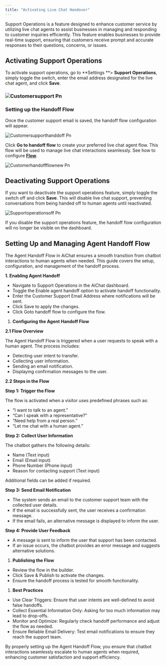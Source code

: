```yaml
---
title: "Activating Live Chat Handover"
---
```


Support Operations is a feature designed to enhance customer service by utilizing live chat agents to assist businesses in managing and responding to customer inquiries efficiently. This feature enables businesses to provide real-time support, ensuring that customers receive prompt and accurate responses to their questions, concerns, or issues.

## Activating Support Operations

To activate support operations, go to **Settings **\> **Support Operations**, simply toggle the switch, enter the email address designated for the live chat agent, and click **Save**.

### ![Customersupport Pn](/images/customersupport.png)

### Setting up the Handoff Flow

Once the customer support email is saved, the handoff flow configuration will appear.

![Customersupporthanddoff Pn](/images/customersupporthanddoff.png)

Click **Go to handoff flow** to create your preferred live chat agent flow. This flow will be used to manage live chat interactions seamlessly. See how to configure [**Flow**](https://help.aichat.com/Flows).

![Customerhandoffflownew Pn](/images/customerhandoffflownew.png)

## Deactivating Support Operations

If you want to deactivate the support operations feature, simply toggle the switch off and click **Save**. This will disable live chat support, preventing conversations from being handed off to human agents until reactivated.

![Supportoperationsoff Pn](/images/supportoperationsoff.png)

If you disable the support operations feature, the handoff flow configuration will no longer be visible on the dashboard.

## Setting Up and Managing Agent Handoff Flow

The Agent Handoff Flow in AiChat ensures a smooth transition from chatbot interactions to human agents when needed. This guide covers the setup, configuration, and management of the handoff process.

**1. Enabling Agent Handoff**

- Navigate to Support Operations in the AiChat dashboard.
- Toggle the Enable agent handoff option to activate handoff functionality.
- Enter the Customer Support Email Address where notifications will be sent.
- Click Save to apply the changes.
- Click Goto handoff flow to configure the flow.

1. **Configuring the Agent Handoff Flow**

**2.1 Flow Overview**

The Agent Handoff Flow is triggered when a user requests to speak with a human agent. The process includes:

- Detecting user intent to transfer.
- Collecting user information.
- Sending an email notification.
- Displaying confirmation messages to the user.

**2.2 Steps in the Flow**

**Step 1: Trigger the Flow**

The flow is activated when a visitor uses predefined phrases such as:

- “I want to talk to an agent.”
- “Can I speak with a representative?”
- “Need help from a real person.”
- “Let me chat with a human agent.”

**Step 2: Collect User Information**

The chatbot gathers the following details:

- Name (Text input)
- Email (Email input)
- Phone Number (Phone input)
- Reason for contacting support (Text input)

Additional fields can be added if required.

**Step 3: Send Email Notification**

- The system sends an email to the customer support team with the collected user details.
- If the email is successfully sent, the user receives a confirmation message.
- If the email fails, an alternative message is displayed to inform the user.

**Step 4: Provide User Feedback**

- A message is sent to inform the user that support has been contacted.
- If an issue occurs, the chatbot provides an error message and suggests alternative solutions.

1. **Publishing the Flow**

- Review the flow in the builder.
- Click Save & Publish to activate the changes.
- Ensure the handoff process is tested for smooth functionality.

1. **Best Practices**

- Use Clear Triggers: Ensure that user intents are well-defined to avoid false handoffs.
- Collect Essential Information Only: Asking for too much information may lead to drop-offs.
- Monitor and Optimize: Regularly check handoff performance and adjust the flow as needed.
- Ensure Reliable Email Delivery: Test email notifications to ensure they reach the support team.

By properly setting up the Agent Handoff Flow, you ensure that chatbot interactions seamlessly escalate to human agents when required, enhancing customer satisfaction and support efficiency.